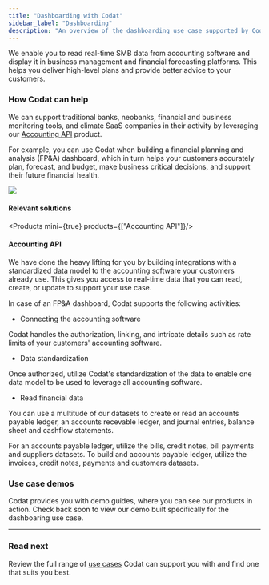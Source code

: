 ---
title: "Dashboarding with Codat"
sidebar_label: "Dashboarding"
description: "An overview of the dashboarding use case supported by Codat"
---


We enable you to read real-time SMB data from accounting software and display it in business management and financial forecasting platforms. This helps you deliver high-level plans and provide better advice to your customers.

### How Codat can help

We can support traditional banks, neobanks, financial and business monitoring tools, and climate SaaS companies in their activity by leveraging our [Accounting API](/accounting-api/overview) product. 

For example, you can use Codat when building a financial planning and analysis (FP&A) dashboard, which in turn helps your customers accurately plan, forecast, and budget, make business critical decisions, and support their future financial health.

![](/img/use-cases/summary-pages/982cf32b-fpa-dashboarding.png)

#### Relevant solutions

<Products mini={true} products={["Accounting API"]}/>

#### Accounting API

We have done the heavy lifting for you by building integrations with a standardized data model to the accounting software your customers already use. This gives you access to real-time data that you can read, create, or update to support your use case.

In case of an FP&A dashboard, Codat supports the following activities:

- Connecting the accounting software  

Codat handles the authorization, linking, and intricate details such as rate limits of your customers' accounting software.

- Data standardization

Once authorized, utilize Codat's standardization of the data to enable one data model to be used to leverage all accounting software.

- Read financial data

You can use a multitude of our datasets to create or read an accounts payable ledger, an accounts recevable ledger, and journal entries, balance sheet and cashflow statements. 

For an accounts payable ledger, utilize the bills, credit notes, bill payments and suppliers datasets. To build and accounts payable ledger, utilize the invoices, credit notes, payments and customers datasets.

### Use case demos

Codat provides you with demo guides, where you can see our products in action. Check back soon to view our demo built specifically for the dashboaring use case.

---

### Read next

Review the full range of [use cases](/usecases/overview) Codat can support you with and find one that suits you best.